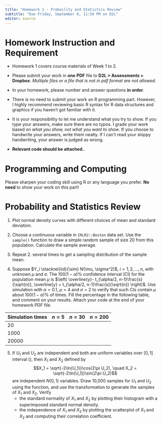 ```yaml
---
title: "Homework 1 - Probaility and Statistics Review"
subtitle: "Due Friday, September 8, 11:59 PM on D2L"
editor: source
---
```


# Homework Instruction and Requirement
- Homework 1 covers course materials of Week 1 to 2.

- Please submit your work in **one** **PDF** file to **D2L > Assessments > Dropbox**. *Multiple files or a file that is not in pdf format are not allowed.*

- In your homework, please number and answer questions **in order**. 

- There is no need to submit your work on R programming part. However, I highly recommend reviewing basic R syntax for R data structures and graphics if you haven't got familiar with it.

- It is your responsibility to let me understand what you try to show. If you type your answers, make sure there are no typos. I grade your work based on *what you show, not what you want to show*. If you choose to handwrite your answers, write them neatly. If I can’t read your sloppy handwriting, your answer is judged as wrong.

- **Relevant code should be attached.**.


# Programming and Computing

Please sharpen your coding skill using R or any language you prefer. **No need** to show your work on this part!


# Probability and Statistics Review

<!-- We will use some facts or properties discussed in MATH 4700 and 4710. Here we don't learn why (which should be taught in MATH 4700 and 4710), but just know what they are, and apply them for regression analysis. -->


<!-- 1. Use the linearity of expected value $E(X+Y) = E(X) + E(Y)$ and $E(aX) = aE(X)$ where $X$ and $Y$ are random variables and $a$ is a constant to show that for a random variable $Y$, $$\mathrm{Var}(Y) = E(Y^2) - [E(Y)]^2$$ -->

<!-- 1. Let the two independent random variables be $Y_1 \sim N(3, 8)$ and $Y_2 \sim N(1, 4)$. What is the distribution of the variable $2Y_1 + 3Y_2$? -->

<!-- 3. Suppose $Y_i \stackrel{iid}{\sim} N(\mu, \sigma^2)$, $i = 1, 2, \dots, n$. Show that $\overline{Y} \sim N\left(\mu,\frac{\sigma^2}{n} \right)$, where $\overline{Y} = \frac{1}{n}\sum_{i=1}^n Y_i$. -->

<!-- 4. Let the sample variance be $S^2 = \frac{\sum_{i=1}^n(Y_i - \overline{Y})^2}{n-1}$. The two facts are -->
<!--     i. $\frac{(n-1)S^2}{\sigma^2} \sim \chi^2_{n-1}$ -->
<!--     ii. $\frac{\overline{Y} - \mu}{\sigma/\sqrt{n}}$ and $\frac{(n-1)S^2}{\sigma^2}$ are independent.   -->
<!--     Use i. and ii. and the fact that *If $Z \sim N(0, 1)$, $V \sim \chi^2_v$ and $Z$ and $V$ are independent, then $\frac{Z}{\sqrt{V/v}} \sim t_{v}$* to show that $$\frac{\overline{Y} - \mu}{S/\sqrt{n}} \sim t_{n-1}$$ -->

1. Plot normal density curves with different choices of mean and standard deviation.

2. Choose a continuous variable in `IRLR2::Boston` data set. Use the `sample()` function to draw a simple random sample of size 20 from this population. Calculate the sample average.

3. Repeat 2. several times to get a sampling distribution of the sample mean.

4. Suppose $Y_i \stackrel{iid}{\sim} N(\mu, \sigma^2)$, $i = 1, 2, \dots, n$, with unknown $\mu$ and $\sigma$. The $100(1-\alpha)\%$ confidence interval (CI) for the population mean $\mu$ is $\left( \overline{y}- t_{\alpha/2, n-1}\frac{s}{\sqrt{n}}, \overline{y} + t_{\alpha/2, n-1}\frac{s}{\sqrt{n}} \right)$. Use simulation with $\alpha = 0.1$, $\mu = 4$ and $\sigma = 2$ to verify that such CIs contain $\mu$ about $100(1-\alpha)\%$ of times. Fill the percentage in the following table, and comment on your results. Attach your code at the end of your homework PDF file.

|Simulation times   | $n=5$        |  $n=30$     | $n=200$
|------------------ | -------------|-------------|-----------
|$20$               | 
|$1000$             | 
|$20000$            |


5. If $U_1$ and $U_2$ are independent and both are uniform variables over $[0, 1]$ interval (\url{https://en.wikipedia.org/wiki/Continuous_uniform_distribution}), then $X_1$ and $X_2$ defined by $$X_1 = \sqrt{-2\ln(U_1)}\cos(2\pi U_2), \quad X_2 = \sqrt{-2\ln(U_1)}\sin(2\pi U_2)$$ are independent $N(0, 1)$ variables. Draw 10,000 samples for $U_1$ and $U_2$ using the \texttt{runif()} function, and use the transformation to generate the samples of $X_1$ and $X_2$. Verify 
    - the standard normality of $X_1$ and $X_2$ by plotting their histogram with a superimposed standard normal density.
    - the independence of $X_1$ and $X_2$ by plotting the scatterplot of $X_1$ and $X_2$ and computing their correlation coefficient.
